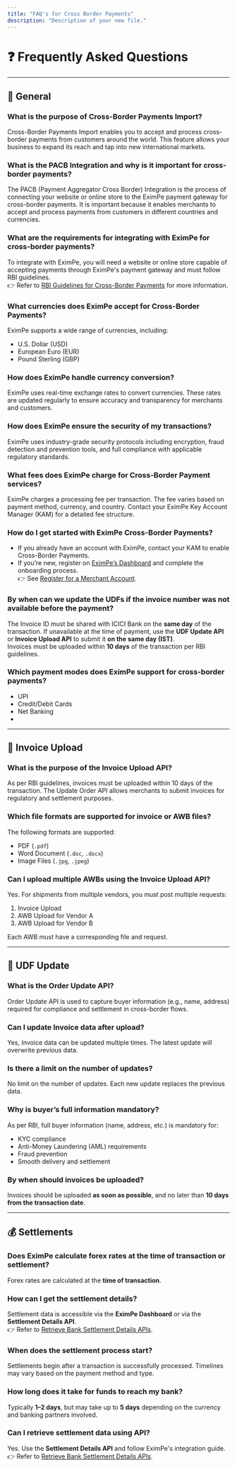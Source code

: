 ```yaml
---
title: "FAQ's for Cross Border Payments"
description: "Description of your new file."
---
```



# ❓ Frequently Asked Questions

---

## 📘 General

### What is the purpose of Cross-Border Payments Import?
Cross-Border Payments Import enables you to accept and process cross-border payments from customers around the world. This feature allows your business to expand its reach and tap into new international markets.

### What is the PACB Integration and why is it important for cross-border payments?
The PACB (Payment Aggregator Cross Border) Integration is the process of connecting your website or online store to the EximPe payment gateway for cross-border payments. It is important because it enables merchants to accept and process payments from customers in different countries and currencies.

### What are the requirements for integrating with EximPe for cross-border payments?
To integrate with EximPe, you will need a website or online store capable of accepting payments through EximPe's payment gateway and must follow RBI guidelines.  
👉 Refer to [RBI Guidelines for Cross-Border Payments](#) for more information.

### What currencies does EximPe accept for Cross-Border Payments?
EximPe supports a wide range of currencies, including:

- U.S. Dollar (USD)  
- European Euro (EUR)  
- Pound Sterling (GBP)  

### How does EximPe handle currency conversion?
EximPe uses real-time exchange rates to convert currencies. These rates are updated regularly to ensure accuracy and transparency for merchants and customers.

### How does EximPe ensure the security of my transactions?
EximPe uses industry-grade security protocols including encryption, fraud detection and prevention tools, and full compliance with applicable regulatory standards.

### What fees does EximPe charge for Cross-Border Payment services?
EximPe charges a processing fee per transaction. The fee varies based on payment method, currency, and country. Contact your EximPe Key Account Manager (KAM) for a detailed fee structure.

### How do I get started with EximPe Cross-Border Payments?
- If you already have an account with EximPe, contact your KAM to enable Cross-Border Payments.
- If you’re new, register on [EximPe’s Dashboard](#) and complete the onboarding process.  
👉 See [Register for a Merchant Account](#).

### By when can we update the UDFs if the invoice number was not available before the payment?
The Invoice ID must be shared with ICICI Bank on the **same day** of the transaction. If unavailable at the time of payment, use the **UDF Update API** or **Invoice Upload API** to submit it **on the same day (IST)**.  
Invoices must be uploaded within **10 days** of the transaction per RBI guidelines.

### Which payment modes does EximPe support for cross-border payments?
- UPI
- Credit/Debit Cards  
- Net Banking  
- 

---

## 📄 Invoice Upload

### What is the purpose of the Invoice Upload API?
As per RBI guidelines, invoices must be uploaded within 10 days of the transaction. The Update Order API allows merchants to submit invoices for regulatory and settlement purposes.

### Which file formats are supported for invoice or AWB files?
The following formats are supported:

- PDF (`.pdf`)  
- Word Document (`.doc`, `.docx`)  
- Image Files (`.jpg`, `.jpeg`)

### Can I upload multiple AWBs using the Invoice Upload API?
Yes. For shipments from multiple vendors, you must post multiple requests:

1. Invoice Upload  
2. AWB Upload for Vendor A  
3. AWB Upload for Vendor B  

Each AWB must have a corresponding file and request.

---

## 📝 UDF Update

### What is the Order Update API?
Order Update API is used to capture buyer information (e.g., name, address) required for compliance and settlement in cross-border flows.


### Can I update Invoice data after upload?
Yes, Invoice data can be updated multiple times. The latest update will overwrite previous data.

### Is there a limit on the number of updates?
No limit on the number of updates. Each new update replaces the previous data.

### Why is buyer’s full information mandatory?
As per RBI, full buyer information (name, address, etc.) is mandatory for:

- KYC compliance  
- Anti-Money Laundering (AML) requirements  
- Fraud prevention  
- Smooth delivery and settlement

### By when should invoices be uploaded?
Invoices should be uploaded **as soon as possible**, and no later than **10 days from the transaction date**.

---

## 💰 Settlements

### Does EximPe calculate forex rates at the time of transaction or settlement?
Forex rates are calculated at the **time of transaction**.

### How can I get the settlement details?
Settlement data is accessible via the **EximPe Dashboard** or via the **Settlement Details API**.  
👉 Refer to [Retrieve Bank Settlement Details APIs](#).

### When does the settlement process start?
Settlements begin after a transaction is successfully processed. Timelines may vary based on the payment method and type.

### How long does it take for funds to reach my bank?
Typically **1–2 days**, but may take up to **5 days** depending on the currency and banking partners involved.

### Can I retrieve settlement data using API?
Yes. Use the **Settlement Details API** and follow EximPe's integration guide.  
👉 Refer to [Retrieve Bank Settlement Details APIs](#).